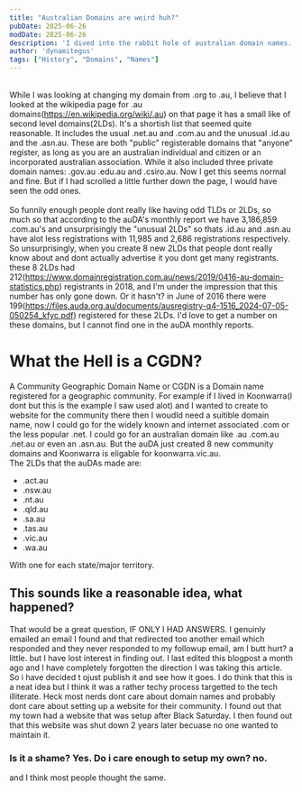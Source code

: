 ```yaml
---
title: "Australian Domains are weird huh?"
pubDate: 2025-06-26
modDate: 2025-06-26
description: 'I dived into the rabbit hole of australian domain names... BIG MISTAKE'
author: 'dynamitegus'
tags: ["History", "Domains", "Names"]
---
```

\
While I was looking at changing my domain from .org to .au, I believe that I looked at the wikipedia page for .au domains(https://en.wikipedia.org/wiki/.au) on that page it has a small like of second level domains\(2LDs\). It\'s a shortish list that seemed quite reasonable. It includes the usual .net.au and .com.au and the unusual .id.au and the .asn.au. These are both "public" registerable domains that "anyone" register, as long as you are an australian individual and citizen or an incorporated australian association. While it also included three private domain names: .gov.au .edu.au and .csiro.au. Now I get this seems normal and fine. But if I had scrolled a little further down the page, I would have seen the odd ones.\
\
So funnily enough people dont really like having odd TLDs or 2LDs, so much so that according to the auDA\'s monthly report we have 3,186,859 .com.au\'s and unsurprisingly the \"unusual 2LDs\" so thats .id.au and .asn.au have alot less registrations with 11,985 and 2,686 registrations respectively. So unsurprisingly, when you create 8 new 2LDs that people dont really know about and dont actually advertise it you dont get many registrants. these 8 2LDs had 212(https://www.domainregistration.com.au/news/2019/0416-au-domain-statistics.php) registrants in 2018, and I\'m under the impression that this number has only gone down. Or it hasn\'t? in June of 2016 there were 199(https://files.auda.org.au/documents/ausregistry-q4-1516_2024-07-05-050254_kfyc.pdf) registered for these 2LDs. I'd love to get a number on these domains, but I cannot find one in the auDA monthly reports.

# What the Hell is a CGDN?
A Community Geographic Domain Name or CGDN is a Domain name registered for a geographic community. For example if I lived in Koonwarra\(I dont but this is the example I saw used alot\) and I wanted to create to website for the community there then I woudld need a suitible domain name, now I could go for the widely known and internet associated .com or the less popular .net. I could go for an australian domain like .au .com.au .net.au or even an .asn.au. But the auDA just created 8 new community domains and Koonwarra is eligable for koonwarra.vic.au.\
The 2LDs that the auDAs made are:
- .act.au
- .nsw.au
- .nt.au
- .qld.au
- .sa.au
- .tas.au
- .vic.au
- .wa.au

With one for each state/major territory.

## This sounds like a reasonable idea, what happened?

That would be a great question, IF ONLY I HAD ANSWERS.
I genuinly emailed an email I found and that redirected too another email which responded and they never responded to my followup email, am I butt hurt? a little. but I have lost interest in finding out. I last edited this blogpost a month ago and I have completely forgotten the direction I was taking this article. So i have decided t ojust publish it and see how it goes. I do think that this is a neat idea but I think it was a rather techy process targetted to the tech illiterate. Heck most nerds dont care about domain names and probably dont care about setting up a website for their community. I found out that my town had a website that was setup after Black Saturday. I then found out that this website was shut down 2 years later becuase no one wanted to maintain it. 
### Is it a shame? Yes. Do i care enough to setup my own? no.
and I think most people thought the same.

